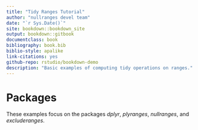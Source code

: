 ```yaml
--- 
title: "Tidy Ranges Tutorial"
author: "nullranges devel team"
date: "`r Sys.Date()`"
site: bookdown::bookdown_site
output: bookdown::gitbook
documentclass: book
bibliography: book.bib
biblio-style: apalike
link-citations: yes
github-repo: rstudio/bookdown-demo
description: "Basic examples of computing tidy operations on ranges."
---
```


# Packages

These examples focus on the packages *dplyr*, *plyranges*,
*nullranges*, and *excluderanges*.

